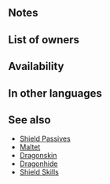{{Passive
|type=A
|exclusive=0
|1name=Svalinn Shield
|1tagid=SID_スヴェルの盾
|1required=-
|1effect=Neutralizes "effective against armored" bonuses.
|1cost=200
|canUseWeapon={{WeaponList|all}}
|canUseMove=Armored
|properties=random_owner
}}
==Notes==
{{Effectiveness neutralization|armored}}
==List of owners==
{{Skill Hero List}}
==Availability==
{{PassiveFocusList}}
{{PassiveDistributionList}}
{{PassiveCombatManualList}}
==In other languages==
{{OtherLanguages
|japanese=スヴェルの盾
|german=Svalinnschild
|spanishEU=Escudo Svalinn
|spanishLA=Escudo Svalinn
|french=Écu de Svalinn
|italian=Scudo di Svalinn
|chineseTW=斯瓦爾之盾
|portuguese=Escudo Svalinn
}}
==See also==
* [[Shield Passives]]
* [[Maltet]]
* [[Dragonskin]]
* [[Dragonhide]]
* [[Shield Skills]]
{{Passives Navbox|A}}